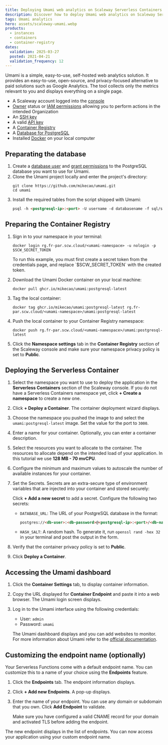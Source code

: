 ```yaml
---
title: Deploying Umami web analytics on Scaleway Serverless Containers
description: Discover how to deploy Umami web analytics on Scaleway Serverless Containers.
tags: Umami analytics
hero: assets/scaleway-umami.webp
products:
  - instances
  - containers
  - container-registry
dates:
  validation: 2025-03-27
  posted: 2021-04-21
  validation_frequency: 12
---
```




Umami is a simple, easy-to-use, self-hosted web analytics solution. It provides an easy-to-use, open-source, and privacy-focused alternative to paid solutions such as Google Analytics. The tool collects only the metrics relevant to you and displays everything on a single page.

<Requirements />

- A Scaleway account logged into the [console](https://console.scaleway.com)
- [Owner](/iam/concepts/#owner) status or [IAM permissions](/iam/concepts/#permission) allowing you to perform actions in the intended Organization
- An [SSH key](/organizations-and-projects/how-to/create-ssh-key/)
- A valid [API key](/iam/how-to/create-api-keys/)
- A [Container Registry](/container-registry/quickstart/)
- A [Database for PostgreSQL](/managed-databases-for-postgresql-and-mysql/quickstart/)
- Installed [Docker](/tutorials/install-docker-ubuntu-bionic/) on your local computer

## Preparating the database

1. Create a [database user](/managed-databases-for-postgresql-and-mysql/how-to/add-users/) and [grant permissions](/managed-databases-for-postgresql-and-mysql/how-to/manage-permissions/) to the PostgreSQL database you want to use for Umami.
2. Clone the Umami project locally and enter the project's directory:
    ```
    git clone https://github.com/mikecao/umami.git
    cd umami
    ```
3. Install the required tables from the script shipped with Umami:
    ```md
    psql -h <postgresql-ip>:<port> -U username -d databasename -f sql/schema.postgresql.sql
    ```

## Preparing the Container Registry

1. Sign in to your namespace in your terminal:
    ```
    docker login rg.fr-par.scw.cloud/<umami-namespace> -u nologin -p $SCW_SECRET_TOKEN
    ```

    <Message type="important">
      To run this example, you must first create a secret token from the credentials page, and replace `$SCW_SECRET_TOKEN` with the created token.
    </Message>
2. Download the Umami Docker container on your local machine:
    ```
    docker pull ghcr.io/mikecao/umami:postgresql-latest
    ```
3. Tag the local container:
    ```
    docker tag ghcr.io/mikecao/umami:postgresql-latest rg.fr-par.scw.cloud/<umami-namespace>/umami:postgresql-latest
    ```
4. Push the local container to your Container Registry namespace:
    ```
    docker push rg.fr-par.scw.cloud/<umami-namespace>/umami:postgresql-latest
    ```
5. Click the **Namespace settings** tab in the **Container Registry** section of the Scaleway console and make sure your namespace privacy policy is set to **Public**.
    <Lightbox image={image} alt="" />

## Deploying the Serverless Container

1. Select the namespace you want to use to deploy the application in the **Serverless Containers** section of the Scaleway console. If you do not have a Serverless Containers namespace yet, click **+ Create a namespace** to create a new one.
    <Lightbox image={image2} alt="" />
2. Click **+ Deploy a Container**. The container deployment wizard displays.
3. Choose the namespace you pushed the image to and select the `umami:postgresql-latest` image. Set the value for the port to `3000`.
4. Enter a name for your container. Optionally, you can enter a container description.
5. Select the resources you want to allocate to the container. The resources to allocate depend on the intended load of your application. In this tutorial we use **128 MB - 70 mvCPU**.
6. Configure the minimum and maximum values to autoscale the number of available instances for your container.
7. Set the Secrets. Secrets are an extra-secure type of environment variables that are injected into your container and stored securely:
    <Lightbox image={image3} alt="" />


    Click **+ Add a new secret** to add a secret. Configure the following two secrets:
    * `DATABASE_URL`: The URL of your PostgreSQL database in the format:

       ```md
       postgres://<db-user>:<db-password>@<postgresql-ip>:<port>/<db-name>?sslmode=require
       ```
    * `HASH_SALT`: A random hash. To generate it, run `openssl rand -hex 32` in your terminal and post the output in the form.
8. Verify that the container privacy policy is set to **Public**.
9. Click **Deploy a Container**.

## Accessing the Umami dashboard

1. Click the **Container Settings** tab, to display container information.
2. Copy the URL displayed for **Container Endpoint** and paste it into a web browser. The Umami login screen displays.
    <Lightbox image={image4} alt="" />
3. Log in to the Umami interface using the following credentials:
    * User: `admin`
    * Password: `umami`

    <Lightbox image={image5} alt="" />

    The Umami dashboard displays and you can add websites to monitor. For more information about Umami refer to the [official documentation](https://umami.is/docs/).

## Customizing the endpoint name (optionally)

Your Serverless Functions come with a default endpoint name. You can customize this to a name of your choice using the **Endpoints** feature.

1. Click the **Endpoints** tab. The endpoint information displays.
2. Click **+ Add new Endpoints**. A pop-up displays.
3. Enter the name of your endpoint. You can use any domain or subdomain that you own. Click **Add Endpoint** to validate.
    <Lightbox image={image6} alt="" />

    <Message type="note">
      Make sure you have configured a valid CNAME record for your domain and activated TLS before adding the endpoint.
    </Message>

The new endpoint displays in the list of endpoints. You can now access your application using your custom endpoint name.

<Lightbox image={image7} alt="" />